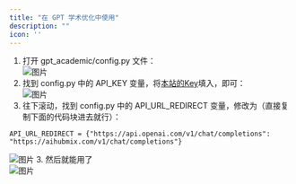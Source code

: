 ```yaml
---
title: "在 GPT 学术优化中使用"
description: ""
icon: ''
---
```


1. 打开 gpt_academic/config.py 文件：  
![图片](../../public/cn/image16.png) 
1. 找到 config.py 中的 API_KEY 变量，将[本站的Key](https://aihubmix.com/token)填入，即可：  
![图片](../../public/cn/image17.png) 
2. 往下滚动，找到 config.py 中的 API_URL_REDIRECT 变量，修改为（直接复制下面的代码块进去就行）：  
```
API_URL_REDIRECT = {"https://api.openai.com/v1/chat/completions": "https://aihubmix.com/v1/chat/completions"}
```
![图片](../../public/cn/image18.png) 
3. 然后就能用了  
![图片](../../public/cn/image19.png) 
